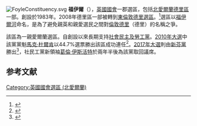 [[File:FoyleConstituency.svg|thumb]]
'''福伊爾'''（{{lang-en|Foyle}}），[[英國|英國]][[英國國會|國會]]一郡選區，包括[[北愛爾蘭|北愛爾蘭]][[德里區|德里區]]一部。創設於1983年。2008年德里區一部被轉到[[東倫敦德里_(英國國會選區)|東倫敦德里選區]]。<ref>{{Cite web |url=http://www.opsi.gov.uk/si/si2008/draft/ukdsi_9780110813172_en_1 |title=The Parliamentary Constituencies (Northern Ireland) Order 2008 |accessdate=2010-05-09 |archive-date=2010-12-19 |archive-url=https://web.archive.org/web/20101219030350/http://www.opsi.gov.uk/si/si2008/draft/ukdsi_9780110813172_en_1 |dead-url=no }}</ref>選區以[[福伊爾河|福伊爾河]]命名，是為了避免親英和親愛選民之間對[[倫敦德里|倫敦德里]]（德里）的名稱之爭。

該區為一親愛爾蘭選區。自創設以來長期支持[[社會民主及勞工黨|社會民主及勞工黨]]。[[2010年英國大選|2010年大選]]中該黨黨魁[[馬克·杜爾肯|馬克·杜爾肯]]以44.7%選票勝出該區成功連任<ref name="">{{cite news
|publisher=[[英國廣播公司|英國廣播公司]]
|date=2010年5月7日
|title=Election  2010/Constituency/East Londonderry
|url=http://news.bbc.co.uk/2/shared/election2010/results/constituency/708.stm
|accessdate=2010年5月9日
|archive-date=2021年4月22日
|archive-url=https://web.archive.org/web/20210422030228/http://news.bbc.co.uk/2/shared/election2010/results/constituency/708.stm
|dead-url=no
}}</ref>。[[2017年英國大選|2017年大選]]則由[[新芬黨|新芬黨]]勝出<ref>{{Cite news |url=http://www.bbc.co.uk/news/uk-northern-ireland-foyle-west-40214591 |title=SDLP's Mark Durkan loses Foyle seat |work=BBC News |date=2017-06-09 |accessdate=2017-11-21 |archive-date=2021-04-17 |archive-url=https://web.archive.org/web/20210417140106/https://www.bbc.co.uk/news/uk-northern-ireland-foyle-west-40214591 |dead-url=no }}</ref>，社民工黨新領袖[[葛倫·伊斯活特|葛倫·伊斯活特]]於兩年半後為該黨取回議席。

==参考文献==
<div class="references-small">
<references></references>
</div>
{{DEFAULTSORT:Foyle (UK Parliament constituency)}}
[[Category:英國國會選區_(北愛爾蘭)|Category:英國國會選區 (北愛爾蘭)]]
{{英國國會選區 (北愛爾蘭)}}